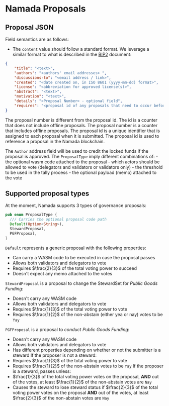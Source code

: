 
# Namada Proposals

## Proposal JSON
Field semantics are as follows:

- The `content` value should follow a standard format. 
We leverage a similar format to what is described in the [BIP2](https://github.com/bitcoin/bips/blob/master/bip-0002.mediawiki#bip-format-and-structure) document:

```json
{
    "title": "<text>",
    "authors": "<authors' email addresses> ",
    "discussions-to": "<email address / link>",
    "created": "<date created on, in ISO 8601 (yyyy-mm-dd) format>",
    "license": "<abbreviation for approved license(s)>",
    "abstract": "<text>",
    "motivation": "<text>",
    "details": "<Proposal Number> - optional field",
    "requires": "<proposal id of any proposals that need to occur before this proposal can be implemented> -optional field",
}
```

<Callout type="info" emoji="">
    The proposal number is different from the proposal id. The id is a counter that does not include offline proposals. The proposal number is a counter that includes offline proposals. 
    The proposal id is a unique identifier that is assigned to each proposal when it is submitted. The proposal id is used to reference a proposal in the Namada blockchain.
</Callout>

The `Author` address field will be used to credit the locked funds if the proposal is approved.
The `ProposalType` imply different combinations of:
    - the optional wasm code attached to the proposal
    - which actors should be allowed to vote (delegators and validators or validators only)
    - the threshold to be used in the tally process
    - the optional payload (memo) attached to the vote

## Supported proposal types

At the moment, Namada supports 3 types of governance proposals:

```rust
pub enum ProposalType {
  /// Carries the optional proposal code path
  Default(Option<String>),
  StewardProposal,
  PGFProposal,
}
```

`Default` represents a generic proposal with the following properties:

- Can carry a WASM code to be executed in case the proposal passes
- Allows both validators and delegators to vote
- Requires $\frac{2}{3}$ of the total voting power to succeed
- Doesn't expect any memo attached to the votes

`StewardProposal` is a proposal to change the StewardSet for _Public Goods Funding_:
- Doesn't carry any WASM code
- Allows both validators and delegators to vote
- Requires $\frac{1}{3}$ of the total voting power to vote
- Requires $\frac{1}{2}$ of the non-abstain (either yea or nay) votes to be `Yay`

`PGFProposal` is a proposal to *conduct* _Public Goods Funding_:
- Doesn't carry any WASM code
- Allows both validators and delegators to vote
- Has different properties depending on whether or not the submitter is a steward
If the proposer is not a steward:
- Requires $\frac{1}{3}$ of the total voting power to vote
- Requires $\frac{1}{2}$ of the non-abstain votes to be `Yay`
If the proposer is a steward, passes unless:
- $\frac{1}{3}$ of the total voting power votes on the proposal, **AND** out of the votes, at least $\frac{1}{2}$ of the non-abstain votes are `Nay`
- Causes the steward to lose steward status if $\frac{2}{3}$ of the total voting power votes on the proposal **AND** out of the votes, at least $\frac{2}{3}$ of the non-abstain votes are `Nay`